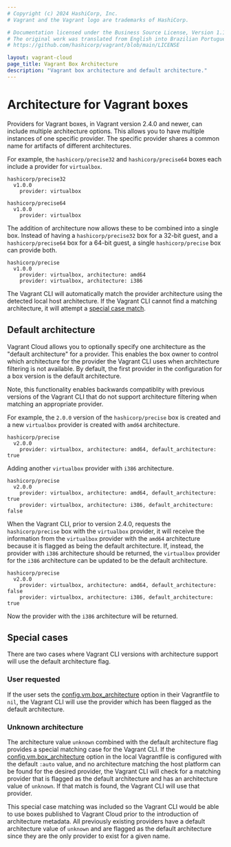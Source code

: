 ```yaml
---
# Copyright (c) 2024 HashiCorp, Inc.
# Vagrant and the Vagrant logo are trademarks of HashiCorp.

# Documentation licensed under the Business Source License, Version 1.1.
# The original work was translated from English into Brazilian Portuguese.
# https://github.com/hashicorp/vagrant/blob/main/LICENSE

layout: vagrant-cloud
page_title: Vagrant Box Architecture
description: "Vagrant box architecture and default architecture."
---
```


# Architecture for Vagrant boxes

Providers for Vagrant boxes, in Vagrant version 2.4.0 and newer, can include
multiple architecture options. This allows you to have multiple instances
of one specific provider. The specific provider shares a common name for
artifacts of different architectures.

For example, the `hashicorp/precise32` and `hashicorp/precise64` boxes each
include a provider for `virtualbox`.

```
hashicorp/precise32
  v1.0.0
    provider: virtualbox

hashicorp/precise64
  v1.0.0
    provider: virtualbox
```

The addition of architecture now allows these to be combined into a single
box. Instead of having a `hashicorp/precise32` box for a 32-bit guest, and
a `hashicorp/precise64` box for a 64-bit guest, a single `hashicorp/precise`
box can provide both.

```
hashicorp/precise
  v1.0.0
    provider: virtualbox, architecture: amd64
    provider: virtualbox, architecture: i386
```

The Vagrant CLI will automatically match the provider architecture using the
detected local host architecture. If the Vagrant CLI cannot find a matching
architecture, it will attempt a
[special case match](/vagrant/vagrant-cloud/boxes/architecture#unknown-architecture).

## Default architecture

Vagrant Cloud allows you to optionally specify one architecture as the
"default architecture" for a provider. This enables the box owner to
control which architecture for the provider the Vagrant CLI uses
when architecture filtering is not available. By default, the first
provider in the configuration for a box version is the default architecture.

Note, this functionality enables backwards compatiblity
with previous versions of the Vagrant CLI that do not support architecture
filtering when matching an appropriate provider.

For example, the `2.0.0` version of the `hashicorp/precise` box is created and
a new `virtualbox` provider is created with `amd64` architecture.

```
hashicorp/precise
  v2.0.0
    provider: virtualbox, architecture: amd64, default_architecture: true
```

Adding another `virtualbox` provider with `i386` architecture.

```
hashicorp/precise
  v2.0.0
    provider: virtualbox, architecture: amd64, default_architecture: true
    provider: virtualbox, architecture: i386, default_architecture: false
```

When the Vagrant CLI, prior to version 2.4.0, requests the `hashicorp/precise`
box with the `virtualbox` provider, it will receive the information from
the `virtualbox` provider with the `amd64` architecture because it is flagged
as being the default architecture. If, instead, the provider with `i386`
architecture should be returned, the `virtualbox` provider for the `i386`
architecture can be updated to be the default architecture.

```
hashicorp/precise
  v2.0.0
    provider: virtualbox, architecture: amd64, default_architecture: false
    provider: virtualbox, architecture: i386, default_architecture: true
```

Now the provider with the `i386` architecture will be returned.

## Special cases

There are two cases where Vagrant CLI versions with architecture support
will use the default architecture flag.

### User requested

If the user sets the [config.vm.box_architecture](/vagrant/docs/vagrantfile/machine_settings#config-vm-box_architecture)
option in their Vagrantfile to `nil`, the Vagrant CLI will use the
provider which has been flagged as the default architecture.

### Unknown architecture

The architecture value `unknown` combined with the default architecture
flag provides a special matching case for the Vagrant CLI. If the
[config.vm.box_architecture](/vagrant/docs/vagrantfile/machine_settings#config-vm-box_architecture)
option in the local Vagrantfile is configured with the default `:auto`
value, and no architecture matching the host platform can be found
for the desired provider, the Vagrant CLI will check for a matching
provider that is flagged as the default architecture and has an
architecture value of `unknown`. If that match is found, the Vagrant
CLI will use that provider.

This special case matching was included so the Vagrant CLI would be
able to use boxes published to Vagrant Cloud prior to the introduction
of architecture metadata. All previously existing providers have a
default architecture value of `unknown` and are flagged as the default
architecture since they are the only provider to exist for a given name.
